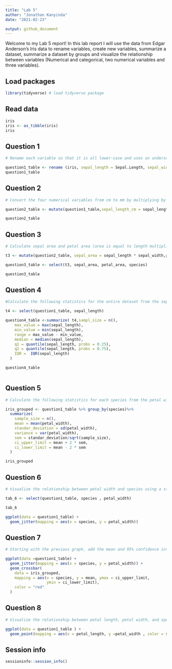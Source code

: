 ```yaml
---
title: "Lab 5"
author: "Jonathan Kanyinda"
date: "2021-02-23"

output: github_document 
---
```


Welcome to my Lab 5 report! In this lab report I will use the data from Edgar Anderson's Iris data to rename variables, create new variables, summarize a dataset, summarize a dataset by groups and visualize the relationship between variables (Numerical and categorical, two numerical variables and three variables).

## Load packages

```r
library(tidyverse) # load tidyverse package
```

## Read data

```r
iris
iris <- as_tibble(iris)
iris

```

## Question 1

```r

# Rename each variable so that it is all lower-case and uses an underscore _ instead of a period . in the name (the recommended coding style in the tidyverse style guide). Print the resulting table

question1_table <- rename (iris, sepal_length = Sepal.Length, sepal_width = Sepal.Width, petal_length = Petal.Length, petal_width = Petal.Width, species = Species) 
question1_table 
```

## Question 2

```r

# Convert the four numerical variables from cm to mm by multiplying by 10. Print the resulting table.

question2_table <- mutate(question1_table,sepal_length_cm = sepal_length/10, sepal_width_cm = sepal_width/10, petal_length_cm = petal_length/10, petal_width_cm = petal_width/10 ) 

question2_table 
```

## Question 3 

```r
# Calculate sepal area and petal area (area is equal to length multiplied by width). Print a table with only the variables sepal area, petal area, and species.

t3 <- mutate(question2_table, sepal_area = sepal_length * sepal_width,petal_area = petal_length * petal_width ) 

question3_table <- select(t3, sepal_area, petal_area, species) 

question3_table  

```

## Question 4

```r


#Calculate the following statistics for the entire dataset from the sepal length variable and print the resulting table: a)sample size. b)maximum value. c) minimum value. d)range.e)median. f) first quartile (q1). g)third quartile (q2). h)inter-quartile range (iqr)

t4 <- select(question1_table, sepal_length) 

question4_table <-summarize( t4,sampl_size = n(),
    max_value = max(sepal_length), 
    min_value = min(sepal_length), 
    range = max_value - min_value,
    median = median(sepal_length), 
    q1 = quantile(sepal_length, probs = 0.25), 
    q2 = quantile(sepal_length, probs = 0.75), 
    IQR =  IQR(sepal_length) 
  )

question4_table 



```

## Question 5 

```r
# Calculate the following statistics for each species from the petal width variable and print the resulting table: a) sample size. b)mean.  c)standard deviation.  d)variance.  e)standard error of the mean. f)approximate 95% confidence interval.

iris_grouped <- question1_table %>% group_by(species)%>%
  summarize(
    sample_size = n(),
    mean = mean(petal_width),
    standar_deviation = sd(petal_width),
    variance = var(petal_width), 
    sem = standar_deviation/sqrt(sample_size),
    ci_upper_limit = mean + 2 * sem,
    ci_lower_limit = mean - 2 * sem
  )

iris_grouped

```

## Question 6

```r
# Visualize the relationship between petal width and species using a strip plot.

tab_6 <- select(question1_table, species , petal_width)

tab_6

ggplot(data = question1_table) +
  geom_jitter(mapping = aes(x = species, y = petal_width))


```

## Question 7

```r
# Starting with the previous graph, add the mean and 95% confidence interval for each species

ggplot(data =question1_table) +
  geom_jitter(mapping = aes(x = species, y = petal_width)) +
  geom_crossbar(
    data = iris_grouped, 
    mapping = aes(x = species, y = mean, ymax = ci_upper_limit, 
                  ymin = ci_lower_limit),
    color = "red"
  )

```

## Question 8

```r
# Visualize the relationship between petal length, petal width, and species using a scatterplot. Map the two numerical variables to the x and y axes and map species to the color and shape aesthetics.

ggplot(data = question1_table ) +
  geom_point(mapping = aes(x = petal_length, y =petal_width , color = species))

```

## Session info

```r
sessioninfo::session_info()
```









